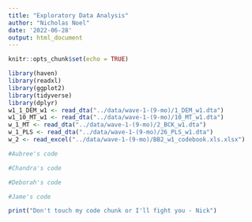 ```yaml
---
title: "Exploratory Data Analysis"
author: "Nicholas Noel"
date: '2022-06-28'
output: html_document
---
```


```r
knitr::opts_chunk$set(echo = TRUE)
```

```r
library(haven)
library(readxl)
library(ggplot2)
library(tidyverse)
library(dplyr)
w1_1_DEM_w1 <- read_dta("../data/wave-1-(9-mo)/1_DEM_w1.dta")
w1_10_MT_w1 <- read_dta("../data/wave-1-(9-mo)/10_MT_w1.dta")
w_1_MT <- read_dta("../data/wave-1-(9-mo)/2_BCK_w1.dta")
w_1_PLS <- read_dta("../data/wave-1-(9-mo)/26_PLS_w1.dta")
w_2 <- read_excel("../data/wave-1-(9-mo)/BB2_w1_codebook.xls.xlsx")
```


```r
#Aubree's code
```

```r
#Chandra's code
```

```r
#Deborah's code
```

```r
#Jame's code
```

```r
print("Don't touch my code chunk or I'll fight you - Nick")
```